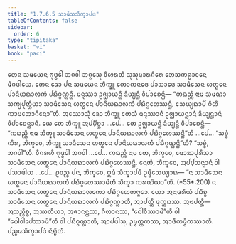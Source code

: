 ```yaml
---
title: "1.7.6.5 ᩈᩣᨾᩥᩈᩈᩥᨠ᩠ᨡᩣᨸᨴ"
tableOfContents: false
sidebar:
  order: 6
type: "tipitaka"
basket: "vi"
book: "paci"
---
```



<DynamicBreadcrumb />

<Division number="631" book="paci">

<Paragraph number="1960" book="paci">
ᨲᩮᨶ ᩈᨾᨿᩮᨶ ᨻᩩᨴ᩠ᨵᩮᩤ ᨽᨣᩅᩤ ᨽᨣ᩠ᨣᩮᩈᩩ ᩅᩥᩉᩁᨲᩥ ᩈᩩᩈᩩᨾᩣᩁᨣᩥᩁᩮ ᨽᩮᩈᨠᩊᩣᩅᨶᩮ ᨾᩥᨣᨴᩤᨿᩮ. ᨲᩮᨶ ᨡᩮᩣ ᨸᨶ ᩈᨾᨿᩮᨶ ᨽᩥᨠ᩠ᨡᩪ ᨠᩮᩣᨠᨶᨴᩮ ᨸᩣᩈᩣᨴᩮ ᩈᩣᨾᩥᩈᩮᨶ ᩉᨲ᩠ᨳᩮᨶ ᨸᩣᨶᩦᨿᨳᩣᩃᨠᩴ ᨸᨭᩥᨣ᩠ᨣᨱ᩠ᩉᨶ᩠ᨲᩥ. ᨾᨶᩩᩔᩣ ᩏᨩ᩠ᨫᩣᨿᨶ᩠ᨲᩥ ᨡᩥᨿ᩠ᨿᨶ᩠ᨲᩥ ᩅᩥᨸᩣᨧᩮᨶ᩠ᨲᩥ— “ᨠᨳᨬ᩠ᩉᩥ ᨶᩣᨾ ᩈᨾᨱᩣ ᩈᨠ᩠ᨿᨸᩩᨲ᩠ᨲᩥᨿᩣ ᩈᩣᨾᩥᩈᩮᨶ ᩉᨲ᩠ᨳᩮᨶ ᨸᩣᨶᩦᨿᨳᩣᩃᨠᩴ ᨸᨭᩥᨣ᩠ᨣᩉᩮᩔᨶ᩠ᨲᩥ, ᩈᩮᨿ᩠ᨿᨳᩣᨸᩥ ᨣᩥᩉᩦ ᨠᩣᨾᨽᩮᩣᨣᩥᨶᩮᩣ”ᨲᩥ.
</Paragraph>

<Paragraph number="1961" book="paci">
ᩋᩔᩮᩣᩈᩩᩴ ᨡᩮᩣ ᨽᩥᨠ᩠ᨡᩪ ᨲᩮᩈᩴ ᨾᨶᩩᩔᩣᨶᩴ ᩏᨩ᩠ᨫᩣᨿᨶ᩠ᨲᩣᨶᩴ ᨡᩥᨿ᩠ᨿᨶ᩠ᨲᩣᨶᩴ ᩅᩥᨸᩣᨧᩮᨶ᩠ᨲᩣᨶᩴ. ᨿᩮ ᨲᩮ ᨽᩥᨠ᩠ᨡᩪ ᩋᨸ᩠ᨸᩥᨧ᩠ᨨᩣ …ᨸᩮ… ᨲᩮ ᩏᨩ᩠ᨫᩣᨿᨶ᩠ᨲᩥ ᨡᩥᨿ᩠ᨿᨶ᩠ᨲᩥ ᩅᩥᨸᩣᨧᩮᨶ᩠ᨲᩥ— “ᨠᨳᨬ᩠ᩉᩥ ᨶᩣᨾ ᨽᩥᨠ᩠ᨡᩪ ᩈᩣᨾᩥᩈᩮᨶ ᩉᨲ᩠ᨳᩮᨶ ᨸᩣᨶᩦᨿᨳᩣᩃᨠᩴ ᨸᨭᩥᨣ᩠ᨣᩉᩮᩔᨶ᩠ᨲᩦ”ᨲᩥ …ᨸᩮ… “ᩈᨧ᩠ᨧᩴ ᨠᩥᩁ, ᨽᩥᨠ᩠ᨡᩅᩮ, ᨽᩥᨠ᩠ᨡᩪ ᩈᩣᨾᩥᩈᩮᨶ ᩉᨲ᩠ᨳᩮᨶ ᨸᩣᨶᩦᨿᨳᩣᩃᨠᩴ ᨸᨭᩥᨣ᩠ᨣᨱ᩠ᩉᨶ᩠ᨲᩦ”ᨲᩥ? “ᩈᨧ᩠ᨧᩴ, ᨽᨣᩅᩤ”ᨲᩥ. ᩅᩥᨣᩁᩉᩥ ᨻᩩᨴ᩠ᨵᩮᩤ ᨽᨣᩅᩤ …ᨸᩮ… ᨠᨳᨬ᩠ᩉᩥ ᨶᩣᨾ ᨲᩮ, ᨽᩥᨠ᩠ᨡᩅᩮ, ᨾᩮᩣᨥᨸᩩᩁᩥᩈᩣ ᩈᩣᨾᩥᩈᩮᨶ ᩉᨲ᩠ᨳᩮᨶ ᨸᩣᨶᩦᨿᨳᩣᩃᨠᩴ ᨸᨭᩥᨣ᩠ᨣᩉᩮᩔᨶ᩠ᨲᩥ. ᨶᩮᨲᩴ, ᨽᩥᨠ᩠ᨡᩅᩮ, ᩋᨸ᩠ᨸᩈᨶ᩠ᨶᩣᨶᩴ ᩅᩤ ᨸᩈᩣᨴᩤᨿ …ᨸᩮ… ᩑᩅᨬ᩠ᨧ ᨸᨶ, ᨽᩥᨠ᩠ᨡᩅᩮ, ᩍᨾᩴ ᩈᩥᨠ᩠ᨡᩣᨸᨴᩴ ᩏᨴ᩠ᨴᩥᩈᩮᨿ᩠ᨿᩣᨳ—
</Paragraph>

<Paragraph number="1962" book="paci">
<Emphasis>“ᨶ ᩈᩣᨾᩥᩈᩮᨶ ᩉᨲ᩠ᨳᩮᨶ ᨸᩣᨶᩦᨿᨳᩣᩃᨠᩴ ᨸᨭᩥᨣ᩠ᨣᩉᩮᩔᩣᨾᩦᨲᩥ ᩈᩥᨠ᩠ᨡᩣ ᨠᩁᨱᩦᨿᩣ”</Emphasis>ᨲᩥ. (*55*:<Emphasis>200</Emphasis>)
</Paragraph>

<Paragraph number="1963" book="paci">
ᨶ ᩈᩣᨾᩥᩈᩮᨶ ᩉᨲ᩠ᨳᩮᨶ ᨸᩣᨶᩦᨿᨳᩣᩃᨠᩮᩣ ᨸᨭᩥᨣ᩠ᨣᩉᩮᨲᨻ᩠ᨻᩮᩣ. ᨿᩮᩣ ᩋᨶᩣᨴᩁᩥᨿᩴ ᨸᨭᩥᨧ᩠ᨧ ᩈᩣᨾᩥᩈᩮᨶ ᩉᨲ᩠ᨳᩮᨶ ᨸᩣᨶᩦᨿᨳᩣᩃᨠᩴ ᨸᨭᩥᨣ᩠ᨣᨱ᩠ᩉᩣᨲᩥ, ᩋᩣᨸᨲ᩠ᨲᩥ ᨴᩩᨠ᩠ᨠᨭᩔ.
</Paragraph>

<Paragraph number="1964" book="paci">
ᩋᨶᩣᨸᨲ᩠ᨲᩥ— ᩋᩈᨬ᩠ᨧᩥᨧ᩠ᨧ, ᩋᩔᨲᩥᨿᩣ, ᩋᨩᩣᨶᨶ᩠ᨲᩔ, ᨣᩥᩃᩣᨶᩔ, “ᨵᩮᩤᩅᩥᩔᩣᨾᩦ”ᨲᩥ ᩅᩤ “ᨵᩮᩤᩅᩤᨸᩮᩔᩣᨾᩦ”ᨲᩥ ᩅᩤ ᨸᨭᩥᨣ᩠ᨣᨱ᩠ᩉᩣᨲᩥ, ᩋᩣᨸᨴᩤᩈᩩ, ᩏᨾ᩠ᨾᨲ᩠ᨲᨠᩔ, ᩋᩣᨴᩥᨠᨾ᩠ᨾᩥᨠᩔᩣᨲᩥ.

</Paragraph>
</Division>

<Paragraph number="1965" type="center" book="paci">
ᨸᨬ᩠ᨧᨾᩈᩥᨠ᩠ᨡᩣᨸᨴᩴ ᨶᩥᨭ᩠ᨮᩥᨲᩴ.
</Paragraph>